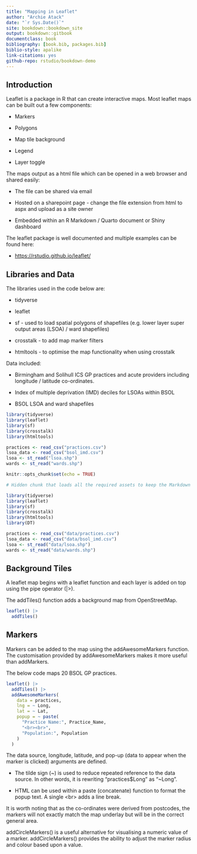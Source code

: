 ```yaml
--- 
title: "Mapping in Leaflet"
author: "Archie Atack"
date: "`r Sys.Date()`"
site: bookdown::bookdown_site
output: bookdown::gitbook
documentclass: book
bibliography: [book.bib, packages.bib]
biblio-style: apalike
link-citations: yes
github-repo: rstudio/bookdown-demo
---
```


## Introduction

Leaflet is a package in R that can create interactive maps. Most leaflet maps can be built out a few components:

-   Markers

-   Polygons

-   Map tile background

-   Legend

-   Layer toggle

The maps output as a html file which can be opened in a web browser and shared easily:

-   The file can be shared via email

-   Hosted on a sharepoint page - change the file extension from html to aspx and upload as a site owner

-   Embedded within an R Markdown / Quarto document or Shiny dashboard

The leaflet package is well documented and multiple examples can be found here:

-   <https://rstudio.github.io/leaflet/>

## Libraries and Data

The libraries used in the code below are:

-   tidyverse

-   leaflet

-   sf - used to load spatial polygons of shapefiles (e.g. lower layer super output areas (LSOA) / ward shapefiles)

-   crosstalk - to add map marker filters

-   htmltools - to optimise the map functionality when using crosstalk

Data included:

-   Birmingham and Solihull ICS GP practices and acute providers including longitude / latitude co-ordinates.

-   Index of multiple deprivation (IMD) deciles for LSOAs within BSOL

-   BSOL LSOA and ward shapefiles

```r

library(tidyverse)
library(leaflet)
library(sf)
library(crosstalk)
library(htmltools)

practices <- read_csv("practices.csv")
lsoa_data <- read_csv("bsol_imd.csv")
lsoa <- st_read("lsoa.shp")
wards <- st_read("wards.shp")

```


```r
knitr::opts_chunk$set(echo = TRUE)

# Hidden chunk that loads all the required assets to keep the Markdown file neat

library(tidyverse)
library(leaflet)
library(sf)
library(crosstalk)
library(htmltools)
library(DT)

practices <- read_csv("data/practices.csv")
lsoa_data <- read_csv("data/bsol_imd.csv")
lsoa <- st_read("data/lsoa.shp")
wards <- st_read("data/wards.shp")

```

## Background Tiles

A leaflet map begins with a leaflet function and each layer is added on top using the pipe operator (|>). 

The addTiles() function adds a background map from OpenStreetMap.

```r

leaflet() |> 
  addTiles()
```

## Markers

Markers can be added to the map using the addAwesomeMarkers function. The customisation provided by addAwesomeMarkers makes it more useful than addMarkers.

The below code maps 20 BSOL GP practices.

```r

leaflet() |>  
  addTiles() |> 
  addAwesomeMarkers(
    data = practices,
    lng = ~ Long,
    lat = ~ Lat,
    popup = ~ paste(
      "Practice Name:", Practice_Name,
      "<br><br>",
      "Population:", Population
    )
  )

```


The data source, longitude, latitude, and pop-up (data to appear when the marker is clicked) arguments are defined.

-   The tilde sign (\~) is used to reduce repeated reference to the data source. In other words, it is rewriting "practices\$Long" as "\~Long".

-   HTML can be used within a paste (concatenate) function to format the popup text. A single \<br\> adds a line break.

It is worth noting that as the co-ordinates were derived from postcodes, the markers will not exactly match the map underlay but will be in the correct general area.

addCircleMarkers() is a useful alternative for visualising a numeric value of a marker. addCircleMarkers() provides the ability to adjust the marker radius and colour based upon a value.
